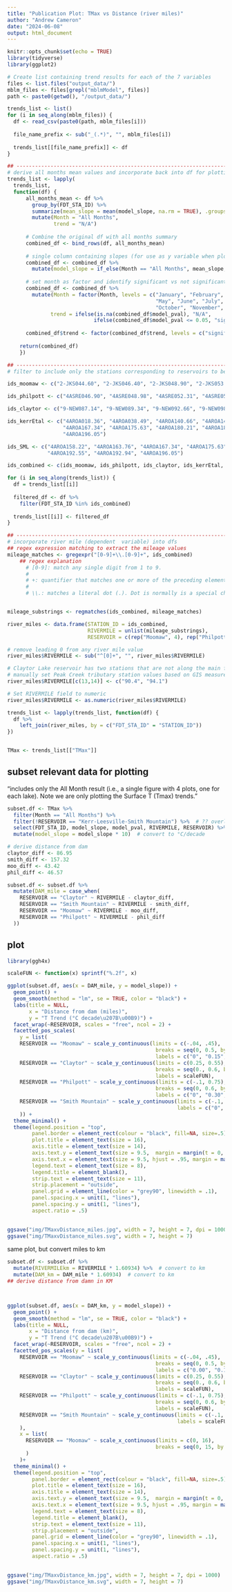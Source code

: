 ```yaml
---
title: "Publication Plot: TMax vs Distance (river miles)"
author: "Andrew Cameron"
date: "2024-06-08"
output: html_document
---
```


```r
knitr::opts_chunk$set(echo = TRUE)
library(tidyverse)
library(ggplot2)
```

```r
# Create list containing trend results for each of the 7 variables
files <- list.files("output_data/")
mblm_files <- files[grepl("mblmModel", files)]
path <- paste0(getwd(), "/output_data/")

trends_list <- list()
for (i in seq_along(mblm_files)) {
  df <- read_csv(paste0(path, mblm_files[i]))
  
  file_name_prefix <- sub("_(.*)", "", mblm_files[i])
  
  trends_list[[file_name_prefix]] <- df
}

## ----------------------------------------------------------------------------
# derive all months mean values and incorporate back into df for plotting
trends_list <- lapply(
  trends_list, 
  function(df) {
      all_months_mean <- df %>%
        group_by(FDT_STA_ID) %>%
        summarize(mean_slope = mean(model_slope, na.rm = TRUE), .groups = "drop") %>%
        mutate(Month = "All Months",
               trend = "N/A")
      
      # Combine the original df with all months summary
      combined_df <- bind_rows(df, all_months_mean)
    
      # single column containing slopes (for use as y variable when plotting) -- currently "All Months" slopes are in their own column
      combined_df <- combined_df %>%
        mutate(model_slope = if_else(Month == "All Months", mean_slope, model_slope))
      
      # set month as factor and identify significant vs not significant trends
      combined_df <- combined_df %>%
        mutate(Month = factor(Month, levels = c("January", "February", "March", "April", 
                                                "May", "June", "July", "August", "September", 
                                                "October", "November", "December", "All Months")),
              trend = ifelse(is.na(combined_df$model_pval), "N/A",
                            ifelse(combined_df$model_pval <= 0.05, "significant", "not significant"))) 
    
      combined_df$trend <- factor(combined_df$trend, levels = c("significant", "not significant", "N/A"))
    
    return(combined_df)
    })

## -----------------------------------------------------------------------------
# filter to include only the stations corresponding to reservoirs to be analyzed

ids_moomaw <- c("2-JKS044.60", "2-JKS046.40", "2-JKS048.90", "2-JKS053.48")

ids_philpott <- c("4ASRE046.90", "4ASRE048.98", "4ASRE052.31", "4ASRE056.06")

ids_claytor <- c("9-NEW087.14", "9-NEW089.34", "9-NEW092.66", "9-NEW098.32")  # tributary stations "9-PKC000.00", "9-PKC004.16" excluded from regression analysis 

ids_kerrEtal <- c("4AROA018.36", "4AROA038.49", "4AROA140.66", "4AROA145.34", "4AROA158.22", "4AROA163.76",
                  "4AROA167.34", "4AROA175.63", "4AROA180.21", "4AROA183.64", "4AROA192.55", "4AROA192.94",
                  "4AROA196.05")

ids_SML <- c("4AROA158.22", "4AROA163.76", "4AROA167.34", "4AROA175.63", "4AROA180.21", "4AROA183.64", 
             "4AROA192.55", "4AROA192.94", "4AROA196.05")

ids_combined <- c(ids_moomaw, ids_philpott, ids_claytor, ids_kerrEtal, ids_SML)

for (i in seq_along(trends_list)) {
  df = trends_list[[i]]
  
  filtered_df <- df %>%
    filter(FDT_STA_ID %in% ids_combined)
  
  trends_list[[i]] <- filtered_df
}

## -----------------------------------------------------------------------------
# incorporate river mile (dependent  variable) into dfs
## regex expression matching to extract the mileage values
mileage_matches <- gregexpr("[0-9]+\\.[0-9]+", ids_combined)
    ## regex explanation
      # [0-9]: match any single digit from 1 to 9.
      # 
      # +: quantifier that matches one or more of the preceding element. In this case, match a sequence of 1 or more digits
      # 
      # \\.: matches a literal dot (.). Dot is normally is a special character that matches any single character (except newline characters). To match a literal dot, you need to escape it with a backslash, which itself must be escaped in order to read as a literal backslash.


mileage_substrings <- regmatches(ids_combined, mileage_matches)

river_miles <- data.frame(STATION_ID = ids_combined,
                          RIVERMILE = unlist(mileage_substrings),
                          RESERVOIR = c(rep("Moomaw", 4), rep("Philpott", 4), rep("Claytor", 4), rep("Kerr-Leesville-Smith Mountain", 13), rep("Smith Mountain", 9)))

# remove leading 0 from any river mile value
river_miles$RIVERMILE <- sub("^[0]+", "", river_miles$RIVERMILE)

# Claytor Lake reservoir has two stations that are not along the main flow, instead on tributary that feeds into New River.
# manually set Peak Creek tributary station values based on GIS measurement of distance from southernmost Claytor Lake station
river_miles$RIVERMILE[c(13,14)] <- c("90.4", "94.1")

# Set RIVERMILE field to numeric
river_miles$RIVERMILE <- as.numeric(river_miles$RIVERMILE)

trends_list <- lapply(trends_list, function(df) {
  df %>% 
    left_join(river_miles, by = c("FDT_STA_ID" = "STATION_ID"))
})


TMax <- trends_list[["TMax"]] 
```

## subset relevant data for plotting

"includes only the All Month result (i.e., a single figure with 4 plots, one for each lake).
Note we are only plotting the Surface T (Tmax) trends."

```r
subset.df <- TMax %>%
  filter(Month == "All Months") %>%
  filter(!RESERVOIR == "Kerr-Leesville-Smith Mountain") %>%  # ?? overlap with SML points -- include or not?
  select(FDT_STA_ID, model_slope, model_pval, RIVERMILE, RESERVOIR) %>%
  mutate(model_slope = model_slope * 10)  # convert to °C/decade

# derive distance from dam
claytor_diff <- 86.95
smith_diff <- 157.32
moo_diff <- 43.42
phil_diff <- 46.57

subset.df <- subset.df %>%
  mutate(DAM_mile = case_when(
    RESERVOIR == "Claytor" ~ RIVERMILE - claytor_diff,
    RESERVOIR == "Smith Mountain" ~ RIVERMILE - smith_diff,
    RESERVOIR == "Moomaw" ~ RIVERMILE - moo_diff,
    RESERVOIR == "Philpott" ~ RIVERMILE - phil_diff
  ))


```

## plot

```r
library(ggh4x)

scaleFUN <- function(x) sprintf("%.2f", x)

ggplot(subset.df, aes(x = DAM_mile, y = model_slope)) +
  geom_point() +
  geom_smooth(method = "lm", se = TRUE, color = "black") +
  labs(title = NULL,
       x = "Distance from dam (miles)",
       y = "T Trend (°C decade\u207B\u00B9)") +
  facet_wrap(~RESERVOIR, scales = "free", ncol = 2) +
  facetted_pos_scales(
    y = list(
    RESERVOIR == "Moomaw" ~ scale_y_continuous(limits = c(-.04, .45), 
                                                breaks = seq(0, 0.5, by = 0.15), 
                                                labels = c("0", "0.15", "0.30", "0.45")),
    RESERVOIR == "Claytor" ~ scale_y_continuous(limits = c(0.25, 0.55), 
                                                breaks = seq(0., 0.6, by = 0.1), 
                                                labels = scaleFUN),
    RESERVOIR == "Philpott" ~ scale_y_continuous(limits = c(-.1, 0.75), 
                                                breaks = seq(0, 0.6, by = 0.3), 
                                                labels = c("0", "0.30", "0.60")),
    RESERVOIR == "Smith Mountain" ~ scale_y_continuous(limits = c(-.1, 1.2),
                                                       labels = c("0", "0.40", "0.80", "1.20"))
    )) +
  theme_minimal() +
  theme(legend.position = "top",
        panel.border = element_rect(colour = "black", fill=NA, size=.5),
        plot.title = element_text(size = 16),
        axis.title = element_text(size = 14),
        axis.text.y = element_text(size = 9.5,  margin = margin(t = 0, r = 2, b = 0, l = 0)), 
        axis.text.x = element_text(size = 9.5, hjust = .95, margin = margin(t = 2, r = 0, b = 0, l = 0)),
        legend.text = element_text(size = 8),  
        legend.title = element_blank(),
        strip.text = element_text(size = 11),
        strip.placement = "outside",
        panel.grid = element_line(color = "grey90", linewidth = .1),
        panel.spacing.x = unit(1, "lines"),
        panel.spacing.y = unit(1, "lines"),
        aspect.ratio = .5)
  

ggsave("img/TMaxvDistance_miles.jpg", width = 7, height = 7, dpi = 1000)
ggsave("img/TMaxvDistance_miles.svg", width = 7, height = 7)
```

same plot, but convert miles to km 

```r
subset.df <- subset.df %>%
  mutate(RIVERMILEkm = RIVERMILE * 1.60934) %>%  # convert to km
  mutate(DAM_km = DAM_mile * 1.60934)  # convert to km
## derive distance from damn in KM



ggplot(subset.df, aes(x = DAM_km, y = model_slope)) +
  geom_point() +
  geom_smooth(method = "lm", se = TRUE, color = "black") +
  labs(title = NULL,
       x = "Distance from dam (km)",
       y = "T Trend (°C decade\u207B\u00B9)") +
  facet_wrap(~RESERVOIR, scales = "free", ncol = 2) +
  facetted_pos_scales(y = list(
    RESERVOIR == "Moomaw" ~ scale_y_continuous(limits = c(-.04, .45), 
                                                breaks = seq(0, 0.5, by = 0.15), 
                                                labels = c("0.00", "0.15", "0.30", "0.45")),
    RESERVOIR == "Claytor" ~ scale_y_continuous(limits = c(0.25, 0.55), 
                                                breaks = seq(0., 0.6, by = 0.1), 
                                                labels = scaleFUN),
    RESERVOIR == "Philpott" ~ scale_y_continuous(limits = c(-.1, 0.75), 
                                                breaks = seq(0, 0.6, by = 0.3), 
                                                labels = scaleFUN),
    RESERVOIR == "Smith Mountain" ~ scale_y_continuous(limits = c(-.1, 1.2),
                                                       labels = scaleFUN)
    ),
    x = list(
      RESERVOIR == "Moomaw" ~ scale_x_continuous(limits = c(0, 16), 
                                                breaks = seq(0, 15, by = 5))
      )
    )+
  theme_minimal() +
  theme(legend.position = "top",
        panel.border = element_rect(colour = "black", fill=NA, size=.5),
        plot.title = element_text(size = 16),
        axis.title = element_text(size = 14),
        axis.text.y = element_text(size = 9.5,  margin = margin(t = 0, r = 2, b = 0, l = 0)), 
        axis.text.x = element_text(size = 9.5, hjust = .95, margin = margin(t = 2, r = 0, b = 0, l = 0)),
        legend.text = element_text(size = 8),  
        legend.title = element_blank(),
        strip.text = element_text(size = 11),
        strip.placement = "outside",
        panel.grid = element_line(color = "grey90", linewidth = .1),
        panel.spacing.x = unit(1, "lines"),
        panel.spacing.y = unit(1, "lines"),
        aspect.ratio = .5)
  

ggsave("img/TMaxvDistance_km.jpg", width = 7, height = 7, dpi = 1000)
ggsave("img/TMaxvDistance_km.svg", width = 7, height = 7)


```
